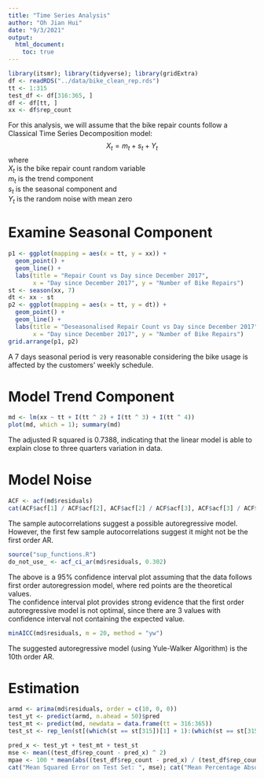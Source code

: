 ```yaml
---
title: "Time Series Analysis"
author: "Oh Jian Hui"
date: "9/3/2021"
output:
  html_document:
    toc: true
---
```


```r
library(itsmr); library(tidyverse); library(gridExtra)
df <- readRDS("../data/bike_clean_rep.rds")
tt <- 1:315
test_df <- df[316:365, ]
df <- df[tt, ]
xx <- df$rep_count
```

For this analysis, we will assume that the bike repair counts follow a Classical Time Series Decomposition model:
$$X_t = m_t + s_t + Y_t$$
where  
$X_t$ is the bike repair count random variable  
$m_t$ is the trend component  
$s_t$ is the seasonal component and  
$Y_t$ is the random noise with mean zero

# Examine Seasonal Component

```r
p1 <- ggplot(mapping = aes(x = tt, y = xx)) +
  geom_point() +
  geom_line() +
  labs(title = "Repair Count vs Day since December 2017",
       x = "Day since December 2017", y = "Number of Bike Repairs")
st <- season(xx, 7)
dt <- xx - st
p2 <- ggplot(mapping = aes(x = tt, y = dt)) +
  geom_point() +
  geom_line() +
  labs(title = "Deseasonalised Repair Count vs Day since December 2017",
       x = "Day since December 2017", y = "Number of Bike Repairs")
grid.arrange(p1, p2)
```

A 7 days seasonal period is very reasonable considering the bike usage is affected by the customers' weekly schedule.

# Model Trend Component

```r
md <- lm(xx ~ tt + I(tt ^ 2) + I(tt ^ 3) + I(tt ^ 4))
plot(md, which = 1); summary(md)
```

The adjusted R squared is 0.7388, indicating that the linear model is able to explain close to three quarters variation in data.

# Model Noise

```r
ACF <- acf(md$residuals)
cat(ACF$acf[1] / ACF$acf[2], ACF$acf[2] / ACF$acf[3], ACF$acf[3] / ACF$acf[4])
```

The sample autocorrelations suggest a possible autoregressive model. However, the first few sample autocorrelations suggest it might not be the first order AR.

```r
source("sup_functions.R")
do_not_use_ <- acf_ci_ar(md$residuals, 0.302)
```

The above is a 95% confidence interval plot assuming that the data follows first order autoregression model, where red points are the theoretical values.  
The confidence interval plot provides strong evidence that the first order autoregressive model is not optimal, since there are 3 values with confidence interval not containing the expected value.

```r
minAICC(md$residuals, m = 20, method = "yw")
```

The suggested autoregressive model (using Yule-Walker Algorithm) is the 10th order AR.

# Estimation

```r
armd <- arima(md$residuals, order = c(10, 0, 0))
test_yt <- predict(armd, n.ahead = 50)$pred
test_mt <- predict(md, newdata = data.frame(tt = 316:365))
test_st <- rep_len(st[(which(st == st[315])[1] + 1):(which(st == st[315])[1] + 7)], length.out = 50)

pred_x <- test_yt + test_mt + test_st
mse <- mean((test_df$rep_count - pred_x) ^ 2)
mpae <- 100 * mean(abs((test_df$rep_count - pred_x) / (test_df$rep_count)))
cat("Mean Squared Error on Test Set: ", mse); cat("Mean Percentage Absolute Error on Test Set: ", mpae)
```
